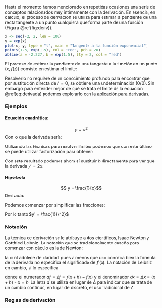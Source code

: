 Hasta el momento hemos mencionado en repetidas ocasiones una serie de conceptos relacionados muy íntimamente con la derivación. En esencia, en cálculo, el proceso de derivación se utiliza para estimar la pendiente de una recta tangente a un punto cualquiera que forma parte de una función (Figura \@ref(fig:deriv)).

```r
x <- seq(-2, 2, len = 100)
y = exp(x)
plot(x, y, type = "l", main = "Tangente a la función exponencial")
points(1.5, exp(1.5), col = "red", pch = 20)
abline(a = -2.227, b = exp(1.5), lty = 2, col = "red")
```

El proceso de estimar la pendiente de una tangente a la función en un punto $(x, f(x))$ consiste en estimar el límite:

\begin{equation}
\lim \limits_{h \rightarrow 0} \frac{f(x + h) - f(x)}{x - (x + h)} (\#eq:derivada)
\end{equation}

Resolverlo no requiere de un conocimiento profundo para encontrar que por sustitución directa de $h = 0$, se obtiene una undeterminación ($0/0$). Sin embargo para entender mejor de qué se trata el límite de la ecuación \@ref(eq:derivada) podemos explorarlo con la [aplicación para derivadas](https://www.geogebra.org/classic/rjttr8kq).

### Ejemplos

#### Ecuación cuadrática:

$$ y = x^2$$
Con lo que la derivada sería:

\begin{equation}
\lim \limits_{h \rightarrow 0} \frac{(x + h)^2 - x^2}{(x+h) - x}
\end{equation}

Utilizando las técnicas para resolver límites podemos que con este último se puede utilizar factorización para obtener:

\begin{equation}
\lim \limits_{h \rightarrow 0} \frac{(x + h)^2 - x^2}{(x+h) - x} = \lim \limits_{h \rightarrow 0} \frac{((x + h) - x)((x + h) - x)}{(x + h) + x} = \lim \limits_{h \rightarrow 0} (x + h) + x = \lim \limits_{h \rightarrow 0} 2x + h
\end{equation}

Con este resultado podemos ahora sí sustituir $h$ directamente para ver que la derivada $y' = 2x$.

#### Hiperbola

$$ y = \frac{1}{x}$$
Derivada:

\begin{equation}
\lim \limits_{h \rightarrow 0} \frac{\frac{1}{x + h} - \frac{1}{x}}{(x+h) - x}
\end{equation}

Podemos comenzar por simplificar las fracciones:

\begin{equation}
\lim \limits_{h \rightarrow 0} \frac{\frac{x - (x + h)}{x(x + h)}}{h} = \lim \limits - \frac{h}{x^2 + xh} \frac{1}{h} = \lim \limits_{h \rightarrow 0} -\frac{1}{x^2}
\end{equation}

Por lo tanto $y' = \frac{1}{x^2}$

### Notación

La técnica de derivación se le atribuye a dos científicos, Isaac Newton y Gottfried Leibniz. La notación que se tradicionalmente enseña para comenzar con cáculo es la de Newton:

\begin{equation}
f'(x) = \lim \limits_{h \rightarrow 0} \frac{f(x + h) - f(x)}{h} (\#eq:Newton)
\end{equation}

la cual adolece de claridad, pues a menos que uno conozca bien la fórmula de la derivada no especifica el significado de $f'(x)$. La notación de Leibniz en cambio, sí lo especifica:

\begin{equation}
\frac{df}{dx} = f'(x) (\#eq:Leibniz)
\end{equation}

donde el numerador $df = \Delta f = f(x + h) - f(x)$ y el denominador $dx = \Delta x = (x+h) - x = h$. La letra $d$ se utiliza en lugar de $\Delta$ para indicar que se trata de un cambio contínuo, en lugar de discreto, el uso tradicional de $\Delta$.

### Reglas de derivación


